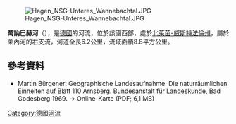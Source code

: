 
{{Onesource|time=2020-08-14T04:17:41+00:00}}
{{Coord|51.378835|N|7.533758|E|display=title}}
[[Image:Hagen_NSG-Unteres_Wannebachtal.JPG|right]]

'''萬訥巴赫河'''（{{lang-de|Wannebach}}），是[[德國|德國]]的河流，位於該國西部，處於[[北萊茵-威斯特法倫州|北萊茵-威斯特法倫州]]，屬於萊內河的右支流，河道全長6.2公里，流域面積8.8平方公里。

==參考資料==
* Martin Bürgener: Geographische Landesaufnahme: Die naturräumlichen Einheiten auf Blatt 110 Arnsberg. Bundesanstalt für Landeskunde, Bad Godesberg 1969. → Online-Karte (PDF; 6,1 MB)

{{Germany-geo-stub}}
[[Category:德國河流|Category:德國河流]]